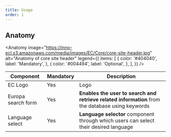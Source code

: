 ```yaml
---
title: Usage
order: 1
---
```



## Anatomy

<Anatomy
  image="https://inno-ecl.s3.amazonaws.com/media/images/EC/Core/core-site-header.jpg"
  alt="Anatomy of core site header"
  legend={{
    items: [
      {
        color: '#404040',
        label: 'Mandatory',
      },
      {
        color: '#004494',
        label: 'Optional',
      },
    ],
  }}
/>

| Component          | Mandatory | Description                                                                                      |
| ------------------ | --------- | ------------------------------------------------------------------------------------------------ |
| EC Logo            | Yes       | Logo                                                                                             |
| Europa search form | Yes       | **Enables the user to search and retrieve related information** from the database using keywords |
| Language select    | Yes       | **Language selector** component through which users can select their desired language            |
